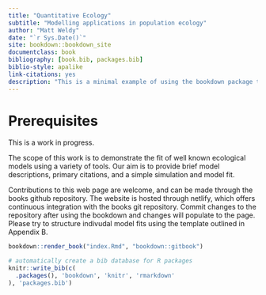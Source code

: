 ```yaml
--- 
title: "Quantitative Ecology"
subtitle: "Modelling applications in population ecology"
author: "Matt Weldy"
date: "`r Sys.Date()`"
site: bookdown::bookdown_site
documentclass: book
bibliography: [book.bib, packages.bib]
biblio-style: apalike
link-citations: yes
description: "This is a minimal example of using the bookdown package to write a book. The output format for this example is bookdown::gitbook."
---
```


# Prerequisites

This is a work in progress. 

The scope of this work is to demonstrate the fit of well known ecological models using a variety of tools. Our aim is to provide brief model descriptions, primary citations, and a simple simulation and model fit.

Contributions to this web page are welcome, and can be made through the books github repository. The website is hosted through netlify, which offers continuous integration with the books git repository. Commit changes to the repository after using the bookdown and changes will populate to the page. Please try to structure indivudal model fits using the template outlined in Appendix B.

```r
bookdown::render_book("index.Rmd", "bookdown::gitbook")
```

```r
# automatically create a bib database for R packages
knitr::write_bib(c(
  .packages(), 'bookdown', 'knitr', 'rmarkdown'
), 'packages.bib')
```
